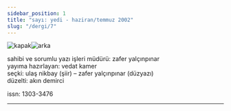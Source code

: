 ```yaml
---
sidebar_position: 1
title: "sayı: yedi - haziran/temmuz 2002"
slug: "/dergi/7"
---
```


![kapak](/img/ky07_00_zaferyalcinpinar.jpg)![arka](/img/ky07_00b_yolgezer.jpg)

sahibi ve sorumlu yazı işleri müdürü: zafer yalçınpınar\
yayıma hazırlayan: vedat kamer\
seçki: ulaş nikbay (şiir) – zafer yalçınpınar (düzyazı)\
düzelti: akın demirci

issn: 1303-3476

---

<DocCardList />
